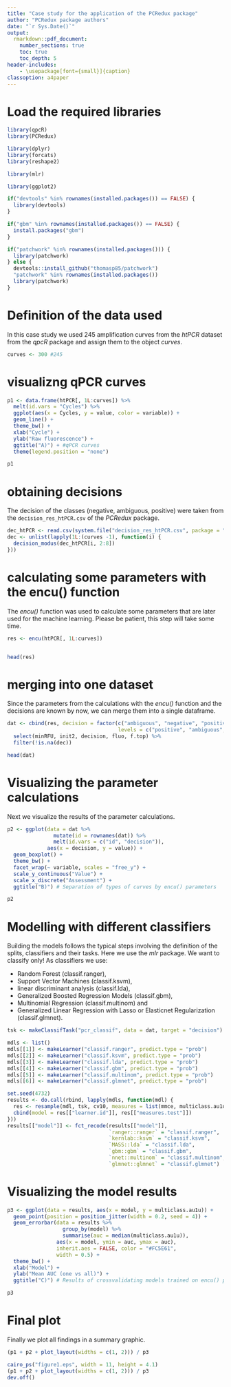 ```yaml
---
title: "Case study for the application of the PCRedux package"
author: "PCRedux package authors"
date: "`r Sys.Date()`"
output: 
  rmarkdown::pdf_document:
    number_sections: true
    toc: true
    toc_depth: 5
header-includes:
    - \usepackage[font={small}]{caption}
classoption: a4paper
---
```


# Load the required libraries

```R
library(qpcR)
library(PCRedux)

library(dplyr)
library(forcats)
library(reshape2)

library(mlr)

library(ggplot2)

if("devtools" %in% rownames(installed.packages()) == FALSE) {
  library(devtools)
}

if("gbm" %in% rownames(installed.packages()) == FALSE) {
  install.packages("gbm")
}

if("patchwork" %in% rownames(installed.packages())) {
  library(patchwork)
} else {
  devtools::install_github("thomasp85/patchwork")
  "patchwork" %in% rownames(installed.packages())
  library(patchwork)
}
```

# Definition of the data used

In this case study we used 245 amplification curves from the *htPCR* dataset from the *qpcR* package and assign them to the object *curves*.

```R
curves <- 300 #245
```

# visualizng qPCR curves

```r
p1 <- data.frame(htPCR[, 1L:curves]) %>% 
  melt(id.vars = "Cycles") %>%
  ggplot(aes(x = Cycles, y = value, color = variable)) +
  geom_line() +
  theme_bw() +
  xlab("Cycle") +
  ylab("Raw fluorescence") +
  ggtitle("A)") + #qPCR curves
  theme(legend.position = "none")

p1
```

# obtaining decisions

The decision of the classes (negative, ambiguous, positive) were taken from the `decision_res_htPCR.csv` of the *PCRedux* package.

```r
dec_htPCR <- read.csv(system.file("decision_res_htPCR.csv", package = "PCRedux"))
dec <- unlist(lapply(1L:(curves -1), function(i) {
  decision_modus(dec_htPCR[i, 2:8])
}))
```

# calculating some parameters with the encu() function

The *encu()* function was used to calculate some parameters that are later used for the machine learning. Please be patient, this step will take some time.

```r
res <- encu(htPCR[, 1L:curves])


head(res)
```

# merging into one dataset

Since the parameters from the calculations with the *encu()* function and the decisions are known by now, we can merge them into a single dataframe.

```r
dat <- cbind(res, decision = factor(c("ambiguous", "negative", "positive")[dec], 
                                    levels = c("positive", "ambiguous", "negative"))) %>%
  select(minRFU, init2, decision, fluo, f.top) %>%
  filter(!is.na(dec))

head(dat)
```

# Visualizing the parameter calculations

Next we visualize the results of the parameter calculations.

```r
p2 <- ggplot(data = dat %>%
               mutate(id = rownames(dat)) %>%
               melt(id.vars = c("id", "decision")), 
             aes(x = decision, y = value)) +
  geom_boxplot() +
  theme_bw() +
  facet_wrap(~ variable, scales = "free_y") +
  scale_y_continuous("Value") +
  scale_x_discrete("Assessment") +
  ggtitle("B)") # Separation of types of curves by encu() parameters

p2
```

# Modelling with different classifiers

Building the models follows the typical steps involving the definition of the splits, classifiers and their tasks. Here we use the *mlr* package.
We want to classify only! As classifiers we use:

- Random Forest (classif.ranger),
- Support Vector Machines (classif.ksvm),
- linear discriminant analysis (classif.lda),
- Generalized Boosted Regression Models (classif.gbm),
- Multinomial Regression (classif.multinom) and
- Generalized Linear Regression with Lasso or Elasticnet Regularization (classif.glmnet).

```r
tsk <- makeClassifTask("pcr_classif", data = dat, target = "decision")

mdls <- list()
mdls[[1]] <- makeLearner("classif.ranger", predict.type = "prob")
mdls[[2]] <- makeLearner("classif.ksvm", predict.type = "prob")
mdls[[3]] <- makeLearner("classif.lda", predict.type = "prob")
mdls[[4]] <- makeLearner("classif.gbm", predict.type = "prob")
mdls[[5]] <- makeLearner("classif.multinom", predict.type = "prob")
mdls[[6]] <- makeLearner("classif.glmnet", predict.type = "prob")

set.seed(4732)
results <- do.call(rbind, lapply(mdls, function(mdl) {
  res <- resample(mdl, tsk, cv10, measures = list(mmce, multiclass.au1u))
  cbind(model = res[["learner.id"]], res[["measures.test"]])
}))
results[["model"]] <- fct_recode(results[["model"]],
                                 `ranger::ranger` = "classif.ranger", 
                                 `kernlab::ksvm` = "classif.ksvm",
                                 `MASS::lda` = "classif.lda",
                                 `gbm::gbm` = "classif.gbm",
                                 `nnet::multinom` = "classif.multinom",
                                 `glmnet::glmnet` = "classif.glmnet")
```

# Visualizing the model results

```r
p3 <- ggplot(data = results, aes(x = model, y = multiclass.au1u)) +
  geom_point(position = position_jitter(width = 0.2, seed = 4)) + 
  geom_errorbar(data = results %>% 
                  group_by(model) %>% 
                  summarise(auc = median(multiclass.au1u)), 
                aes(x = model, ymin = auc, ymax = auc), 
                inherit.aes = FALSE, color = "#FC5E61",
                width = 0.5) +
  theme_bw() + 
  xlab("Model") +
  ylab("Mean AUC (one vs all)") +
  ggtitle("C)") # Results of crossvalidating models trained on encu() parameters

p3
```

# Final plot

Finally we plot all findings in a summary graphic.

```r
(p1 + p2 + plot_layout(widths = c(1, 2))) / p3

cairo_ps("figure1.eps", width = 11, height = 4.1)
(p1 + p2 + plot_layout(widths = c(1, 2))) / p3
dev.off()
```

